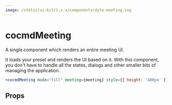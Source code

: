 ```yaml
---
image: /static/ui-kit/1.x.x/components/dyte-meeting.svg
---
```


# cocmdMeeting

A single component which renders an entire meeting UI.

It loads your preset and renders the UI based on it. With this component, you
don't have to handle all the states, dialogs and other smaller bits of managing
the application.

```jsx
<cocmdMeeting mode="fill" meeting={meeting} style={{ height: '480px' }} />
```

## Props

<PropsTable of="dyte-meeting" />
